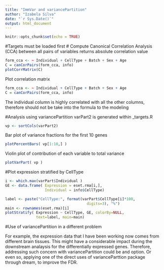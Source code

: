 ```yaml
---
title: "ImmVar and variancePartition"
author: "Izabela Silva"
date: "`r Sys.Date()`"
output: html_document
---
```


```r
knitr::opts_chunk$set(echo = TRUE)
```
#Targets must be loaded first
# Compute Canonical Correlation Analysis (CCA) between all pairs of variables returns absolute correlation value

```r
form_cca <- ~ Individual + CellType + Batch + Sex + Age
C = canCorPairs(form_cca, info)
plotCorrMatrix(C)

```

Plot correlation matrix

```r
form_cca <- ~ Individual + CellType + Batch + Sex + Age
C = canCorPairs(form_cca, info)
```

The individual column is highly correlated with all the other columns, therefore should not be take into the formula to the modeling

#Analysis using variancePartition
varPart2 is generated within _targets.R

```r
vp <- sortCols(varPart2)
```
Bar plot of variance fractions for the first 10 genes
```r
plotPercentBars( vp[1:10,] )
```
Violin plot of contribution of each variable to total variance
```r
plotVarPart( vp )
```
#Plot expression stratified by CellType

```r

i <- which.max(varPart$Individual )
GE <- data.frame( Expression = eset.rma[i,],
                  Individual = info$CellType)

label <- paste("CellType:", format(varPart$CellType[i]*100,
                                     digits=3), "%")
main <- rownames(eset.rma)[i]
plotStratify( Expression ~ CellType, GE, colorBy=NULL,
              text=label, main=main)
````
#Use of variancePartition in a different problem

For example, the expression data that I have been working now comes from different brain tissues. This might have a considerable impact during the downstream analaysis for the differentially expressed genes. Therefore, addressing such concern with variancePartition could be and option. Or even so, applying one of the direct uses of varianceParttion package through dream, to improve the FDR.

